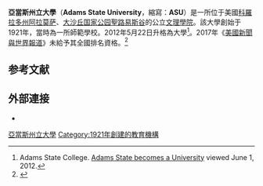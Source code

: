 {{Infobox university
| name              = Adams State University
| native_name       = 
| image_name        = The theatre building at Adams State University, founded in 1921 as a "normal school" (or teachers' college) in Alamosa, Colorado LCCN2015632595.tif
| latin_name        = 
| motto             = Great stories begin here.
| mottoeng          = 
| established       = 1921
| closed            = 
| type              = 公立[[美國文理學院|文理學院]]
| affiliation       = 
| endowment         = 
| president         = Dr. Beverlee J. McClure
| vice-president    = 
| students= 3,467
| city              = [[阿拉莫萨_(科罗拉多州)|阿拉莫萨]]
| state             = [[科羅拉多州|科羅拉多州]]
| country           = [[美國|美國]]
| former_names      = Adams State Normal School<br/>Adams State College
| colors            = 綠白<br/>{{color box|#007a53}} {{color box|white}}
| athletics         = [[NCAA|NCAA]] [[NCAA_Division_II|Division II]] – [[Rocky_Mountain_Athletic_Conference|Rocky Mountain]]
| nickname          = Grizzlies
| mascot            = Grizzly bear
| affiliations      =
| website           = {{url|www.adams.edu}}
| logo              =
| footnotes         = 
}}

'''亞當斯州立大學'''（'''Adams State University'''，縮寫：'''ASU'''）是一所位于美國[[科羅拉多州|科羅拉多州]][[阿拉莫萨_(科罗拉多州)|阿拉莫萨]]、[[大沙丘国家公园|大沙丘国家公园]][[聖路易斯谷|聖路易斯谷]]的公立[[美國文理學院|文理學院]]。該大學創始于1921年，當時為一所師範學校。2012年5月22日升格為大學<ref>Adams State College. [http://www.adams.edu/news/may1214.php Adams State becomes a University] {{Wayback|url=http://www.adams.edu/news/may1214.php |date=20170104234838 }} viewed June 1, 2012.</ref>。2017年《[[美國新聞與世界報道|美國新聞與世界報道]]》未給予其全國排名資格。<ref name="USnews">{{cite web|title=Adams State University|url=http://colleges.usnews.rankingsandreviews.com/best-colleges/adams-state-college-1345|publisher=[[美國新聞與世界報道|美國新聞與世界報道]]|accessdate=2016-10-28|archive-date=2017-01-04|archive-url=https://web.archive.org/web/20170104234859/http://colleges.usnews.rankingsandreviews.com/best-colleges/adams-state-college-1345|dead-url=no}}</ref>

==参考文献==
{{reflist}}

==外部連接==
*{{Official website|http://www.adams.edu/}}

[[Category:亞當斯州立大學|]]
[[Category:1921年創建的教育機構|Category:1921年創建的教育機構]]